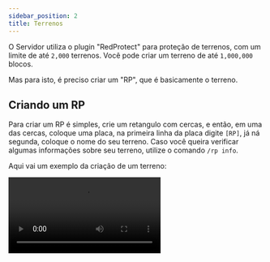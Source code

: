 ```yaml
---
sidebar_position: 2
title: Terrenos
---
```



O Servidor utiliza o plugin "RedProtect" para proteção de terrenos, com um limite de até `2,000` terrenos. Você pode criar um terreno de até `1,000,000` blocos.

Mas para isto, é preciso criar um "RP", que é basicamente o terreno.

## Criando um RP

Para criar um RP é simples, crie um retangulo com cercas, e então, em uma das cercas, coloque uma placa, na primeira linha da placa digite `[RP]`, já ná segunda, coloque o nome do seu terreno. Caso você queira verificar algumas informações sobre seu terreno, utilize o comando `/rp info`.

Aqui vai um exemplo da criação de um terreno:

<Video src='https://www.youtube.com/embed/aobsR6tGHkc' />

## Comandos Úteis

Alguns comandos podem ser utilizados para editar seu terreno, como por exemplo:

- `/rp info` = Mostra informações sobre o terreno que você está.
- `/rp flag` = Permite que você configure algumas atitudes do jogo dentro da sua região, bem como o que um jogador sem permissões pode ou não fazer.
- `/rp welcome` = Permite que você adicione uma mensagem para quando um player entrar na sua região.
- `/rp tp <area> [mundo]` = Permite que você teleporte para uma de suas regiões, o ultimo parametro é o mundo em que sua região está, você pode utilizar os mundos `world`, `world_the_end` e `world_nether`.
- `/rp aa <player>` = Promove um player dentro da sua região, para ele se tornar um Administrador dessa região!
- `/rp al <player>` = Semelhante ao comando `/rp aa`, porém o player se torna um Líder.
- `/rp am <player>` = Semlehante aos comandos `/rp aa` e `/rp al`, porém o player se torna um Membro.
- `/rp del <area>` = Deleta uma area.

Caso você queira saber mais sobre outros comandos, utilize `/rp help`!
